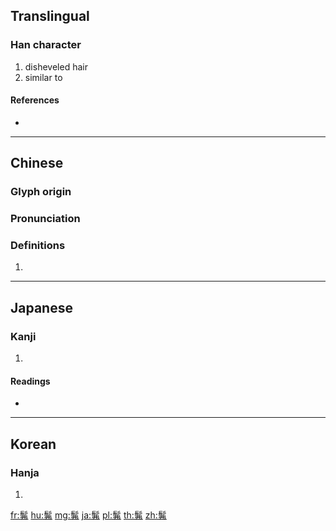 {{character info/new}}
{{also|彿}}
==Translingual==

===Han character===
{{Han char|rn=190|rad=髟|as=05|sn=15|four=|canj=SHLLN}}

# disheveled hair
# similar to

====References====
* {{Han ref|kx=1453.390|dkj=45414|dj=1984.180|hdz=74522.170|uh=9AF4|ud=39668}}

----

==Chinese==
{{zh-forms}}

===Glyph origin===
{{Han etym}}

===Pronunciation===
{{zh-pron
|m=fú
|c=
|h=pfs=
|md=
|mn=
|w=
|mc=y
|oc=y
|cat=
}}

===Definitions===
{{zh-hanzi}}

# {{rfdef|lang=zh}}

----

==Japanese==

===Kanji===
{{ja-kanji|grade=|rs=髟05}}

# {{defn|lang=ja|sort=髟05}}

====Readings====
* {{ja-readings|on=[[ふつ]] (futsu), [[ひ]] (hi)|kun=[[さもにたり]] (samonitari)}}

----

==Korean==

===Hanja===
{{ko-hanja|hangeul=불|eumhun=|rv=bul|mr=pul|y=pul}}

# {{defn|lang=ko|sort=髟05}}

[[fr:髴]]
[[hu:髴]]
[[mg:髴]]
[[ja:髴]]
[[pl:髴]]
[[th:髴]]
[[zh:髴]]